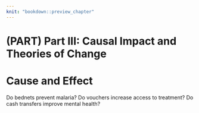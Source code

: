 ```yaml
--- 
knit: "bookdown::preview_chapter"
---
```


# (PART) Part III: Causal Impact and Theories of Change {-}

# Cause and Effect {#causeeffect}

Do bednets prevent malaria? Do vouchers increase access to treatment? Do cash transfers improve mental health?

